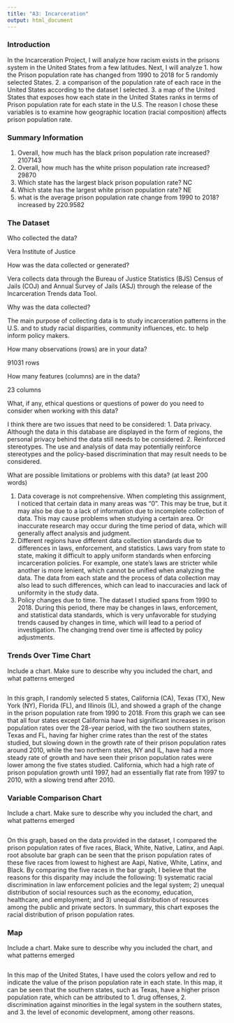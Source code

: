 ```yaml
---
title: "A3: Incarceration"
output: html_document
---
```


### Introduction

In the Incarceration Project, I will analyze how racism exists in the prisons system in the United States from a few latitudes. Next, I will analyze 1. how the Prison population rate has changed from 1990 to 2018 for 5 randomly selected States. 2. a comparison of the population rate of each race in the United States according to the dataset I selected. 3. a map of the United States that exposes how each state in the United States ranks in terms of Prison population rate for each state in the U.S. The reason I chose these variables is to examine how geographic location (racial composition) affects prison population rate. 

### Summary Information

1. Overall, how much has the black prison population rate increased?
2107143
2. Overall, how much has the white prison population rate increased?
29870
3. Which state has the largest black prison population rate?
NC
4. Which state has the largest white prison population rate?
NE
5. what is the average prison population rate change from 1990 to 2018? 
increased by 220.9582

### The Dataset

Who collected the data?  

Vera Institute of Justice

How was the data collected or generated?  

Vera collects data through the Bureau of Justice Statistics (BJS) Census of Jails (COJ) and Annual Survey of Jails (ASJ) through the release of the Incarceration Trends data Tool.

Why was the data collected?  

The main purpose of collecting data is to study incarceration patterns in the U.S. and to study racial disparities, community influences, etc. to help inform policy makers.

How many observations (rows) are in your data?  

91031 rows

How many features (columns) are in the data?  

23 columns 

What, if any, ethical questions or questions of power do you need to consider when working with this data?  

I think there are two issues that need to be considered: 1. Data privacy. Although the data in this database are displayed in the form of regions, the personal privacy behind the data still needs to be considered. 2. Reinforced stereotypes. The use and analysis of data may potentially reinforce stereotypes and the policy-based discrimination that may result needs to be considered.

What are possible limitations or problems with this data?   (at least 200 words)

1. Data coverage is not comprehensive. When completing this assignment, I noticed that certain data in many areas was "0". This may be true, but it may also be due to a lack of information due to incomplete collection of data. This may cause problems when studying a certain area. Or inaccurate research may occur during the time period of data, which will generally affect analysis and judgment.
2. Different regions have different data collection standards due to differences in laws, enforcement, and statistics. Laws vary from state to state, making it difficult to apply uniform standards when enforcing incarceration policies. For example, one state's laws are stricter while another is more lenient, which cannot be unified when analyzing the data. The data from each state and the process of data collection may also lead to such differences, which can lead to inaccuracies and lack of uniformity in the study data.
3. Policy changes due to time. The dataset I studied spans from 1990 to 2018. During this period, there may be changes in laws, enforcement, and statistical data standards, which is very unfavorable for studying trends caused by changes in time, which will lead to a period of investigation. The changing trend over time is affected by policy adjustments.

### Trends Over Time Chart

Include a chart. Make sure to describe why you included the chart, and what patterns emerged

```r
```

In this graph, I randomly selected 5 states, California (CA), Texas (TX), New York (NY), Florida (FL), and Illinois (IL), and showed a graph of the change in the prison population rate from 1990 to 2018. From this graph we can see that all four states except California have had significant increases in prison population rates over the 28-year period, with the two southern states, Texas and FL, having far higher crime rates than the rest of the states studied, but slowing down in the growth rate of their prison population rates around 2010, while the two northern states, NY and IL, have had a more steady rate of growth and have seen their prison population rates were lower among the five states studied. California, which had a high rate of prison population growth until 1997, had an essentially flat rate from 1997 to 2010, with a slowing trend after 2010.

### Variable Comparison Chart

Include a chart. Make sure to describe why you included the chart, and what patterns emerged

```r
```

On this graph, based on the data provided in the dataset, I compared the prison population rates of five races, Black, White, Native, Latinx, and Aapi. root absolute bar graph can be seen that the prison population rates of these five races from lowest to highest are Aapi, Native, White, Latinx, and Black. By comparing the five races in the bar graph, I believe that the reasons for this disparity may include the following: 1) systematic racial discrimination in law enforcement policies and the legal system; 2) unequal distribution of social resources such as the economy, education, healthcare, and employment; and 3) unequal distribution of resources among the public and private sectors. In summary, this chart exposes the racial distribution of prison population rates.

### Map

Include a chart. Make sure to describe why you included the chart, and what patterns emerged

```r
```

In this map of the United States, I have used the colors yellow and red to indicate the value of the prison population rate in each state. In this map, it can be seen that the southern states, such as Texas, have a higher prison population rate, which can be attributed to 1. drug offenses, 2. discrimination against minorities in the legal system in the southern states, and 3. the level of economic development, among other reasons.

